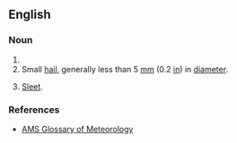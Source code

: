 ==English==
{{Wikipedia}}

===Noun===
{{head|en|noun form|head=[[ice]] [[pellet]]s}}

# {{plural of|en|ice pellet}}
# Small [[hail]], generally less than 5&nbsp;[[millimeter|mm]] (0.2&nbsp;[[inch|in]]) in [[diameter]].
# {{lb|en|chiefly|Canada|and|US|meteorology}} [[sleet|Sleet]].

===References===
* [https://web.archive.org/web/20080922010553/http://amsglossary.allenpress.com/glossary/search?id=ice-pellets1 AMS Glossary of Meteorology]